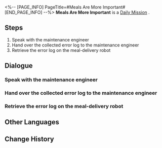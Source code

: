 <%-- [PAGE_INFO]
PageTitle=#Meals Are More Important#
[END_PAGE_INFO] --%>
{{Stub|Dialogue, characters, and location(s)}}
{{Mission Infobox
|id            = 3000702
|title         = 
|image         = Mission Meals Are More Important.png
|type          = Daily
|event_name    = 
|chapter       = 
|requirements  = 
|summary       = <!--official mission summary from Fate's Atlas-->
|characters    = <!--characters that appear in this mission-->
|startLocation = <!--location as it intially appears on the mission screen-->
|world         = <!--i.e. Penacony-->
|area          = <!--i.e. A Child's Dream-->
|prev          = 
|next          = 
|exp           = 
|credits       = 5000
|stellarJade   = 
|other         = {{Card List||delim=;}}
}}
'''Meals Are More Important''' is a [[Daily Mission]]<!--in [world]-->.

==Steps==
# Speak with the maintenance engineer
# Hand over the collected error log to the maintenance engineer
# Retrieve the error log on the meal-delivery robot

<!--
==Gameplay Notes==

--><!--
==Trial Character==

-->
==Dialogue==
{{Stub Dialogue}}
===Speak with the maintenance engineer===
{{Mission Description|type=daily|location=<!--to be added-->|The maintenance engineer has a new idea about the meal-delivery robot's malfunction. He asks you to obtain the error log on the robot to verify if his guess is accurate.}}
{{Dialogue Start}}
:{{tx}}
{{Dialogue End}}

===Hand over the collected error log to the maintenance engineer===
{{Mission Description|type=daily|location=<!--to be added-->|update|The maintenance engineer has a new idea about the meal-delivery robot's malfunction. He asks you to obtain the error log on the robot to verify if his guess is accurate.}}
{{Dialogue Start}}
:{{tx}}
{{Dialogue End}}

===Retrieve the error log on the meal-delivery robot===
{{Mission Description|type=daily|location=<!--to be added-->|update|The maintenance engineer has a new idea about the meal-delivery robot's malfunction. He asks you to obtain the error log on the robot to verify if his guess is accurate.}}
{{Dialogue Start}}
:{{tx}}
{{Dialogue End}}

==Other Languages==
{{Other Languages
|en   = Meals Are More Important
|zhs  = 吃饭要紧
|zht  = 吃飯要緊
|ja   = 食事は大事
|ko   = 끼니는 중요하지
|es   = La comida es muy importante
|fr   = L'aile et la cuisse
|ru   = Главное - еда
|th   = มื้ออาหารใครว่าไม่สำคัญ
|vi   = Ăn Uống Quan Trọng
|de   = Mahlzeiten sind wichtiger
|id   = Makan Itu Penting
|pt   = Refeições São Muito Importantes
}}

==Change History==
{{Change History|1.0}}
